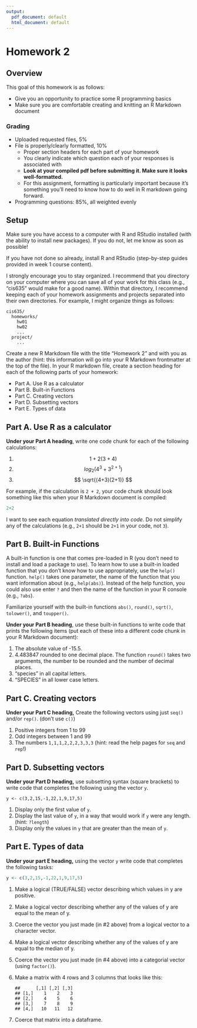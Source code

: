 ```yaml
---
output:
  pdf_document: default
  html_document: default
---
```


# Homework 2

## Overview

This goal of this homework is as follows:

- Give you an opportunity to practice some R programming basics
- Make sure you are comfortable creating and knitting an R Markdown document

### Grading

- Uploaded requested files, 5%
- File is properly/clearly formatted, 10%
  - Proper section headers for each part of your homework
  - You clearly indicate which question each of your responses is associated with
  - **Look at your compiled pdf before submitting it. Make sure it looks well-formatted.**
  - For this assignment, formatting is particularly important because it's something you'll need to know how to do well in R markdown going forward.
- Programming questions: 85%, all weighted evenly

## Setup

Make sure you have access to a computer with R and RStudio installed (with the ability to install new packages).
If you do not, let me know as soon as possible!

If you have not done so already, install R and RStudio (step-by-step guides provided in week 1 course content).

I strongly encourage you to stay organized.
I recommend that you directory on your computer where you can save all of your work for this class (e.g., "cis635" would make for a good name).
Within that directory, I recommend keeping each of your homework assignments and projects separated into their own directories.
For example, I might organize things as follows:

```
cis635/
  homeworks/
    hw01
    hw02
    ...
  project/
    ...
```

Create a new R Markdown file with the title "Homework 2" and with you as the author (hint: this information will go into your R Markdown frontmatter at the top of the file).
In your R markdown file, create a section heading for each of the following parts of your homework:

- Part A. Use R as a calculator
- Part B. Built-in Functions
- Part C. Creating vectors
- Part D. Subsetting vectors
- Part E. Types of data

## Part A. Use R as a calculator

**Under your Part A heading**, write one code chunk for each of the following calculations:

1. $$ 1+2(3+4) $$
2. $$ log_2(4^3 + 3^{2+1}) $$
3. $$ \sqrt{(4+3)(2+1)} $$

For example, if the calculation is `2 + 2`, your code chunk should look something like this when your R Markdown document is compiled:

```r
2+2
```

I want to see each equation _translated directly into code_.
Do not simplify any of the calculations (e.g., `2+1` should be `2+1` in your code, not `3`).

## Part B. Built-in Functions

A built-in function is one that comes pre-loaded in R (you don't need to install and load a package to use).
To learn how to use a built-in loaded function that you don't know how to use appropriately, use the `help()` function.
`help()` takes one parameter, the name of the function that you want information about (e.g., `help(abs)`).
Instead of the help function, you could also use enter `?` and then the name of the function in your R console (e.g., `?abs`).

Familiarize yourself with the built-in functions `abs()`, `round()`, `sqrt()`, `tolower()`, and `toupper()`.

**Under your Part B heading**, use these built-in functions to write code that prints the following items (put each of these into a different code chunk in your R Markdown document):

1. The absolute value of -15.5.
2. 4.483847 rounded to one decimal place. The function `round()` takes two arguments, the number to be rounded and the number of decimal places.
3. "species" in all capital letters.
4. "SPECIES" in all lower case letters.

## Part C. Creating vectors

**Under your Part C heading,** Create the following vectors using just `seq()` and/or `rep()`. (don't use `c()`)

1. Positive integers from 1 to 99
2. Odd integers between 1 and 99
3. The numbers `1,1,1,2,2,2,3,3,3` (hint: read the help pages for `seq` and `rep`!)

## Part D. Subsetting vectors

**Under your Part D heading,** use subsetting syntax (square brackets) to write code that completes the following using the vector `y`.

```
y <- c(3,2,15,-1,22,1,9,17,5)
```

1. Display only the first value of `y`.
2. Display the last value of `y`, in a way that would work if `y` were any length. (hint: `?length`)
3. Display only the values in `y` that are greater than the mean of `y`.

## Part E. Types of data

**Under your part E heading,** using the vector `y` write code that completes the following tasks:

```r
y <- c(3,2,15,-1,22,1,9,17,5)
```

1. Make a logical (TRUE/FALSE) vector describing which values in y are positive.
2. Make a logical vector describing whether any of the values of y are equal to the mean of y.
3. Coerce the vector you just made (in #2 above) from a logical vector to a character vector.
4. Make a logical vector describing whether any of the values of y are equal to the median of y.
5. Coerce the vector you just made (in #4 above) into a categorial vector (using `factor()`).
6. Make a matrix with 4 rows and 3 columns that looks like this:

    ```
    ##      [,1] [,2] [,3]
    ## [1,]    1    2    3
    ## [2,]    4    5    6
    ## [3,]    7    8    9
    ## [4,]   10   11   12
    ```

7. Coerce that matrix into a dataframe.